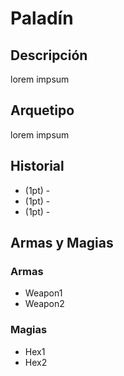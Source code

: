 
# Paladín

<Bleed>
  <Screenshot src={placeholderImage} alt="placeholder" full />
</Bleed>

## Descripción
lorem impsum

## Arquetipo
lorem impsum

## Historial
* (1pt) -
* (1pt) -
* (1pt) -

## Armas y Magias

### Armas
- Weapon1
- Weapon2

### Magias
- Hex1
- Hex2

